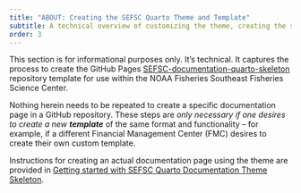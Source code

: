 ```yaml
---
title: "ABOUT: Creating the SEFSC Quarto Theme and Template"
subtitle: A technical overview of customizing the theme, creating the skeleton template, and merging the two together
order: 3
---
```


This section is for informational purposes only. It's technical. It captures the process to create the GitHub Pages [SEFSC-documentation-quarto-skeleton](https://mattgrossi-noaa.github.io/SEFSC-documentation-quarto-skeleton) repository template for use within the NOAA Fisheries Southeast Fisheries Science Center.

Nothing herein needs to be repeated to create a specific documentation page in a GitHub repository. These steps are *only necessary if one desires to create a new **template*** of the same format and functionality – for example, if a different Financial Management Center (FMC) desires to create their own custom template.

Instructions for creating an actual documentation page using the theme are provided in [Getting started with SEFSC Quarto Documentation Theme Skeleton](https://mattgrossi-noaa.github.io/SEFSC-documentation-jekyll-skeleton/setup.html).